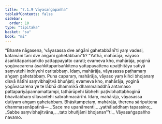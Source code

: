 ```yaml
---
title: "7.1.9 Vāyasaṅgapañha"
tableOfContents: false
sidebar:
  order: 10
type: "tipitaka"
basket: "su"
book: "mi"
---
```



<DynamicBreadcrumb />

<Division number="233" book="mi">

<Paragraph number="1696" book="mi">
“Bhante nāgasena, ‘vāyasassa dve aṅgāni gahetabbānī’ti yaṃ vadesi, katamāni tāni dve aṅgāni gahetabbānī”ti? “Yathā, mahārāja, vāyaso āsaṅkitaparisaṅkito yattappayatto carati; evameva kho, mahārāja, yoginā yogāvacarena āsaṅkitaparisaṅkitena yattapayattena upaṭṭhitāya satiyā saṃvutehi indriyehi caritabbaṃ. Idaṃ, mahārāja, vāyasassa paṭhamaṃ aṅgaṃ gahetabbaṃ.
</Paragraph>

<Paragraph number="1697" book="mi">
Puna caparaṃ, mahārāja, vāyaso yaṃ kiñci bhojanaṃ disvā ñātīhi saṃvibhajitvā bhuñjati; evameva kho, mahārāja, yoginā yogāvacarena ye te lābhā dhammikā dhammaladdhā antamaso pattapariyāpannamattampi, tathārūpehi lābhehi paṭivibhattabhoginā bhavitabbaṃ sīlavantehi sabrahmacārīhi. Idaṃ, mahārāja, vāyasassa dutiyaṃ aṅgaṃ gahetabbaṃ. Bhāsitampetaṃ, mahārāja, therena sāriputtena dhammasenāpatinā—
</Paragraph>

<Paragraph number="1698" type="verses" book="mi">
_‘Sace me upanāmenti,_  
_yathāladdhaṃ tapassino;_  
_Sabbe saṃvibhajitvāna,_  
_tato bhuñjāmi bhojanan’”ti._  


</Paragraph>
</Division>

<Paragraph number="1699" type="center" book="mi">
Vāyasaṅgapañho navamo.
</Paragraph>
